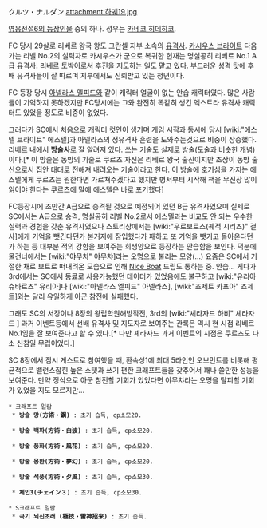 クルツ・ナルダン
attachment:하궤19.jpg

[[영웅전설6의 등장인물]] 중의 하나. 성우는 [[카네코 히데히코]].

FC 당시 29살로 리베르 왕국 왕도 그란셀 지부 소속의 [[유격사]]. [[카시우스 브라이트]] 다음 가는 리벨 No.2의 실력자로 카시우스가 군으로 복귀한 현재는 명실공히 리베르 No.1 A급 유격사. 리베르 토박이로서 후진을 지도하는 일도 맡고 있다. 부드러운 성격 탓에 후배 유격사들이 잘 따르며 지부에서도 신뢰받고 있는 청년이다.

FC 등장 당시 [[아넬라스 엘피드]]와 같이 캐릭터 얼굴이 없는 안습 캐릭터였다. 많은 사람들이 기억하지 못하겠지만 FC당시에는 그와 완전히 똑같히 생긴 엑스트라 유격사 캐릭터도 있었을 정도로 비중이 없었다.

그러다가 SC에서 처음으로 캐릭터 컷인이 생기며 게임 시작과 동시에 당시 [wiki:"에스텔 브라이트" 에스텔]과 아넬라스의 정유격사 훈련을 도와주는것으로 비중이 상승했다. 리베르 내에서 '''방술사'''로 잘 알려져 있다. 쓰는 기술도 실제로 방술(도술과 비슷한 개념)이다.[* 이 방술은 동방의 기술로 쿠르츠 자신은 리베르 왕국 출신이지만 조상이 동방 출신으로서 집안 대대로 전해져 내려오는 기술이라고 한다. 이 방술에 호기심을 가지는 에스텔에게 쿠르츠는 원한다면 가르쳐주겠다고 했지만 병서부터 시작해 책을 무진장 많이 읽어야 한다는 쿠르츠에 말에 에스텔은 바로 포기했다]

FC등장시에 조만간 A급으로 승격될 것으로 예정되어 있던 B급 유격사였으며 실제로 SC에서는 A급으로 승격, 명실공히 리벨 No.2로서 에스텔과는 비교도 안 되는 우수한 실력과 경험을 갖춘 유격사였으나 스토리상에서는 [wiki:"우로보로스(궤적 시리즈)" 결사]에게 기억을 뺏긴다던가 본거지에 잠입했다가 패하고 또 기억을 뺏기고 돌아온다던가 하는 등 대부분 적의 강함을 보여주는 희생양으로 등장하는 안습함을 보인다. 덕분에 물건너에서는 [wiki:"야무치" 야무챠]라는 오명으로 불리는 모양(...) 요즘은 SC에서 기절한 채로 보트로 떠내려온 모습으로 인해 [[Nice Boat]] 드립도 통하는 중. 안습...
게다가 3rd에서는 SC에서 동료로 사용가능했던 데이터가 있었음에도 불구하고 [wiki:"유리아 슈바르츠" 유리아]나 [wiki:"아넬라스 엘피드" 아넬라스], [wiki:"죠제트 카프아" 죠제트]와는 달리 유일하게 아군 참전에 실패했다.

그래도 SC의 서장이나 8장의 왕립학원해방작전, 3rd의 [wiki:"셰라자드 하비" 셰라자드 ] 과거 이벤트등에서 선배 유격사 및 지도자로 보여주는 관록은 역시 현 시점 리베르 No.1임을 잘 보여준다고 할 수 있다.[* 다만 셰라자드 과거 이벤트의 시점은 쿠르츠도 다소 신참일 무렵이었다.]

SC 8장에서 잠시 게스트로 참여했을 때, 환속성1에 최대 5라인인 오브먼트를 비롯해 평균적으로 밸런스잡힌 높은 스탯과 쓰기 편한 크래프트들을 갖추어서 꽤나 쓸만한 성능을 보여준다. 만약 정식으로 아군 참전할 기회가 있었다면 야무챠라는 오명을 탈피할 기회가 있었을 지도 모르지만...

 * 크래프트 일람
  * '''방술 망(方術・鋼)''' : 초기 습득, cp소모20.

  * '''방술 백파(方術・白波)''' : 초기 습득, cp소모20.

  * '''방술 풍화(方術・風花)''' : 초기 습득, cp소모20.

  * '''방술 몽환(方術・夢幻)''' : 초기 습득, cp소모20.

  * '''방술 석풍(方術・夕風)''' : 초기 습득, cp소모30.

  * '''체인3(チェイン３)''' : 초기 습득, cp소모30.

 * S크래프트 일람
  * '''극기 뇌신초래 (極技・雷神招来)''' : 초기 습득.
